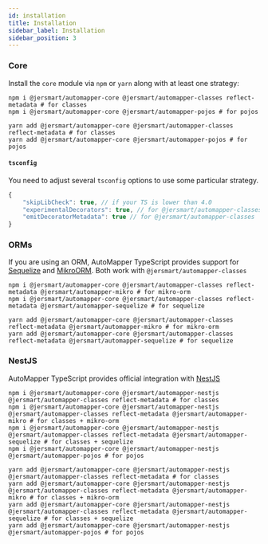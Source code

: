 ```yaml
---
id: installation
title: Installation
sidebar_label: Installation
sidebar_position: 3
---
```


### Core

Install the `core` module via `npm` or `yarn` along with at least one strategy:

```shell
npm i @jersmart/automapper-core @jersmart/automapper-classes reflect-metadata # for classes
npm i @jersmart/automapper-core @jersmart/automapper-pojos # for pojos
```

```shell
yarn add @jersmart/automapper-core @jersmart/automapper-classes reflect-metadata # for classes
yarn add @jersmart/automapper-core @jersmart/automapper-pojos # for pojos
```

#### `tsconfig`

You need to adjust several `tsconfig` options to use some particular strategy.

```js
{
    "skipLibCheck": true, // if your TS is lower than 4.0
    "experimentalDecorators": true, // for @jersmart/automapper-classes
    "emitDecoratorMetadata": true // for @jersmart/automapper-classes
}
```

### ORMs

If you are using an ORM, AutoMapper TypeScript provides support for [Sequelize](https://sequelize.org/) and [MikroORM](https://mikro-orm.io/). Both work with `@jersmart/automapper-classes`

```shell
npm i @jersmart/automapper-core @jersmart/automapper-classes reflect-metadata @jersmart/automapper-mikro # for mikro-orm
npm i @jersmart/automapper-core @jersmart/automapper-classes reflect-metadata @jersmart/automapper-sequelize # for sequelize
```

```shell
yarn add @jersmart/automapper-core @jersmart/automapper-classes reflect-metadata @jersmart/automapper-mikro # for mikro-orm
yarn add @jersmart/automapper-core @jersmart/automapper-classes reflect-metadata @jersmart/automapper-sequelize # for sequelize
```

### NestJS

AutoMapper TypeScript provides official integration with [NestJS](https://nestjs.com)

```shell
npm i @jersmart/automapper-core @jersmart/automapper-nestjs @jersmart/automapper-classes reflect-metadata # for classes
npm i @jersmart/automapper-core @jersmart/automapper-nestjs @jersmart/automapper-classes reflect-metadata @jersmart/automapper-mikro # for classes + mikro-orm
npm i @jersmart/automapper-core @jersmart/automapper-nestjs @jersmart/automapper-classes reflect-metadata @jersmart/automapper-sequelize # for classes + sequelize
npm i @jersmart/automapper-core @jersmart/automapper-nestjs @jersmart/automapper-pojos # for pojos
```

```shell
yarn add @jersmart/automapper-core @jersmart/automapper-nestjs @jersmart/automapper-classes reflect-metadata # for classes
yarn add @jersmart/automapper-core @jersmart/automapper-nestjs @jersmart/automapper-classes reflect-metadata @jersmart/automapper-mikro # for classes + mikro-orm
yarn add @jersmart/automapper-core @jersmart/automapper-nestjs @jersmart/automapper-classes reflect-metadata @jersmart/automapper-sequelize # for classes + sequelize
yarn add @jersmart/automapper-core @jersmart/automapper-nestjs @jersmart/automapper-pojos # for pojos
```

